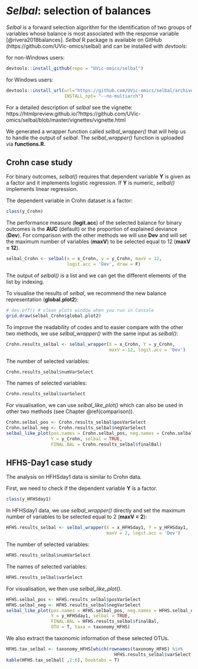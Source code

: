 # *Selbal*: selection of balances {#selbal}

*Selbal* is a forward selection algorithm for the identification of two groups of variables whose balance is most associated with the response variable [@rivera2018balances]. *Selbal* R package is available on GitHub (https://github.com/UVic-omics/selbal) and can be installed with *devtools*: 

for non-Windows users:       

```r
devtools::install_github(repo = "UVic-omics/selbal")
```

for Windows users:  

```r
devtools::install_url(url="https://github.com/UVic-omics/selbal/archive/master.zip", 
                      INSTALL_opt= "--no-multiarch")
``` 

For a detailed description of *selbal* see the vignette: 
https://htmlpreview.github.io/?https://github.com/UVic-omics/selbal/blob/master/vignettes/vignette.html

We generated a wrapper function called *selbal_wrapper()* that will help us to handle the output of *selbal*. The *selbal_wrapper()* function is uploaded via **functions.R**.

## Crohn case study

For binary outcomes, *selbal()* requires that dependent variable **Y** is given as a factor and it implements logistic regression. If **Y** is numeric, *selbal()* implements linear regression.

The dependent variable in Crohn dataset is a factor: 

```r
class(y_Crohn)
```

The performance measure (**logit.acc**) of the selected balance for binary outcomes is the **AUC** (default) or the proportion of explained deviance (**Dev**). For comparison with the other methods we will use **Dev** and will set the maximum number of variables (**maxV**) to be selected equal to 12 (**maxV = 12**). 

```r
selbal_Crohn <- selbal(x = x_Crohn, y = y_Crohn, maxV = 12, 
                       logit.acc = 'Dev', draw = F)
```

The output of *selbal()* is a list and we can get the different elements of the list by indexing. 

To visualise the results of *selbal*, we recommend the new balance representation (**global.plot2**): 

```r
# dev.off() # clean plots window when you run in Console
grid.draw(selbal_Crohn$global.plot2) 
```

To improve the readability of codes and to easier compare with the other two methods, we use *selbal_wrapper()* with the same input as *selbal()*: 

```r
Crohn.results_selbal <- selbal_wrapper(X = x_Crohn, Y = y_Crohn, 
                                       maxV = 12, logit.acc = 'Dev') 
```

The number of selected variables:

```r
Crohn.results_selbal$numVarSelect
```

The names of selected variables:

```r
Crohn.results_selbal$varSelect
```

For visualisation, we can use *selbal_like_plot()* which can also be used in other two methods (see Chapter \@ref(comparison)).

```r
Crohn.selbal_pos <- Crohn.results_selbal$posVarSelect
Crohn.selbal_neg <- Crohn.results_selbal$negVarSelect
selbal_like_plot(pos.names = Crohn.selbal_pos, neg.names = Crohn.selbal_neg, 
                 Y = y_Crohn, selbal = TRUE, 
                 FINAL.BAL = Crohn.results_selbal$finalBal)
```


## HFHS-Day1 case study

The analysis on HFHSday1 data is similar to Crohn data.

First, we need to check if the dependent variable **Y** is a factor.

```r
class(y_HFHSday1)
```

In HFHSday1 data, we use *selbal_wrapper()* directly and set the maximum number of variables to be selected equal to 2 (**maxV = 2**):

```r
HFHS.results_selbal <- selbal_wrapper(X = x_HFHSday1, Y = y_HFHSday1, 
                                      maxV = 2, logit.acc = 'Dev') 
```

The number of selected variables:

```r
HFHS.results_selbal$numVarSelect
```

The names of selected variables:

```r
HFHS.results_selbal$varSelect
```

For visualisation, we then use *selbal_like_plot()*.

```r
HFHS.selbal_pos <- HFHS.results_selbal$posVarSelect
HFHS.selbal_neg <- HFHS.results_selbal$negVarSelect
selbal_like_plot(pos.names = HFHS.selbal_pos, neg.names = HFHS.selbal_neg, 
                 Y = y_HFHSday1, selbal = TRUE, 
                 FINAL.BAL = HFHS.results_selbal$finalBal, 
                 OTU = T, taxa = taxonomy_HFHS)
```

We also extract the taxonomic information of these selected OTUs.

```r
HFHS.tax_selbal <- taxonomy_HFHS[which(rownames(taxonomy_HFHS) %in% 
                                         HFHS.results_selbal$varSelect), ]
kable(HFHS.tax_selbal[ ,2:6], booktabs = T)
```
